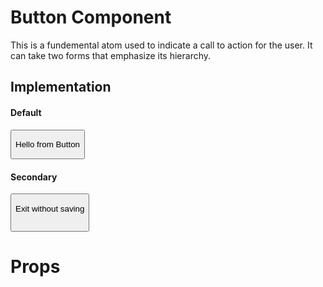 
<Meta title="Core|Atoms/Button" />

# Button Component
This is a fundemental atom used to indicate a call to action for the user. It can take two forms that emphasize its hierarchy. 

## Implementation

#### Default
<Preview>
  <Story name="default">
    <Button onClick={action('button-click')}>
      <p>Hello from Button</p>
    </Button>
  </Story>
</Preview>

#### Secondary
<Preview>
  <Story name="secondary">
    <Button secondary>
      <p>Exit without saving</p>
      <img width="13px" src="assets/icons/checkmark.svg" />
    </Button>
  </Story>
</Preview>

# Props

<Props of={Button} />
